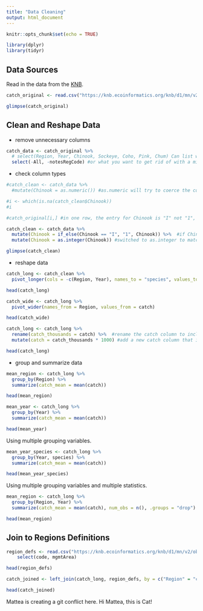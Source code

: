 ```yaml
---
title: "Data Cleaning"
output: html_document
---
```


```r
knitr::opts_chunk$set(echo = TRUE)
```

```r
library(dplyr)
library(tidyr)
```

## Data Sources

Read in the data from the [KNB](https://knb.ecoinformatics.org/#view/df35b.304.2). 

```r
catch_original <- read.csv("https://knb.ecoinformatics.org/knb/d1/mn/v2/object/df35b.302.1")

glimpse(catch_original)
```

## Clean and Reshape Data

* remove unnecessary columns

```r
catch_data <- catch_original %>% 
  # select(Region, Year, Chinook, Sockeye, Coho, Pink, Chum) Can list what you want to keep
  select(-All, -notesRegCode) #or what you want to get rid of with a minus symbol
```

* check column types

```r
#catch_clean <- catch_data %>% 
  #mutate(Chinook = as.numeric()) #as.numeric will try to coerce the column Chinook to numeric form (it was character). This code did not run, so the next code chunk will not run because catch_clean was not created here.

```

```r
#i <- which(is.na(catch_clean$Chinook))
#i

#catch_original[i,] #in one row, the entry for Chinook is "I" not "1", go back to original data sheets to see if it is an error or a footnote
```

```r
catch_clean <- catch_data %>% 
  mutate(Chinook = if_else(Chinook == "I", "1", Chinook)) %>%  #if Chinook is equal to I, make it one, otherwise, leave it alone
  mutate(Chinook = as.integer(Chinook)) #switched to as.integer to match the other column types in the dataset

glimpse(catch_clean)  
```


* reshape data

```r
catch_long <- catch_clean %>% 
  pivot_longer(cols = -c(Region, Year), names_to = "species", values_to = "catch")

head(catch_long)
```

```r
catch_wide <- catch_long %>% 
  pivot_wider(names_from = Region, values_from = catch)

head(catch_wide)
```

```r
catch_long <- catch_long %>% 
  rename(catch_thousands = catch) %>%  #rename the catch column to include units
  mutate(catch = catch_thousands * 1000) #add a new catch column that is actually the number of fish

head(catch_long)
```

* group and summarize data

```r
mean_region <- catch_long %>% 
  group_by(Region) %>% 
  summarize(catch_mean = mean(catch))

head(mean_region)
```

```r
mean_year <- catch_long %>% 
  group_by(Year) %>% 
  summarize(catch_mean = mean(catch))

head(mean_year)
```

Using multiple grouping variables.  

```r
mean_year_species <- catch_long %>% 
  group_by(Year, species) %>% 
  summarize(catch_mean = mean(catch))

head(mean_year_species)
```

Using multiple grouping variables and multiple statistics.  

```r
mean_region <- catch_long %>% 
  group_by(Region, Year) %>% 
  summarize(catch_mean = mean(catch), num_obs = n(), .groups = "drop") #can drop the groups to prevent grouping errors later

head(mean_region)
```


## Join to Regions Definitions 

```r
region_defs <- read.csv("https://knb.ecoinformatics.org/knb/d1/mn/v2/object/df35b.303.1") %>% 
    select(code, mgmtArea)

head(region_defs)
```


```r
catch_joined <- left_join(catch_long, region_defs, by = c("Region" = "code"))

head(catch_joined)
```

Mattea is creating a git conflict here. Hi Mattea, this is Cat!

